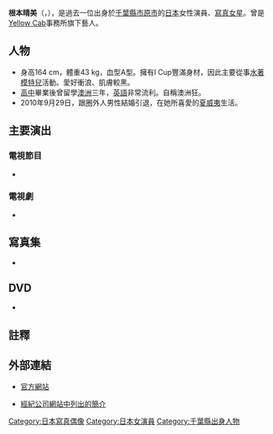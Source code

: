 {{blpsources|time=2020-12-01}}
{{copyedit|time=2020-12-01}}
{{藝人
|姓名 = 根本晴美
|類型 = 女演員
|圖片 = 
|圖片尺寸 = 
|圖片簡介 = 
|本名 =  根本 晴美<ref name="aloha">{{lang|ja|[http://ameblo.jp/nemotoharumi/day-20061128.html ALOHA]. 根本はるみの波乗り日記. 2006-11-28.}} </ref>（日文同音）
|外文名 = 根本 はるみ［ねもと－］
|外文 =  ja
|羅馬拼音 = Nemoto Harumi
|英文名 = 
|暱稱 = {{lang|ja|ネモネモ}}
|其他藝名 = 
|國籍 = {{JPN}}
|民族 = [[大和民族|大和民族]]
|出生日期 = {{Birth_date_and_age|1980|7|28}}
|出生地點 = {{JPN}}[[千葉縣|千葉縣]][[市原市|市原市]]
|職業 = [[藝人|藝人]]、[[模特兒|模特兒]]
|語言 = [[日語|日語]]、[[英語|英語]]
|教育程度 = [[千葉縣立京葉高等學校|千葉縣立京葉高等學校]]畢業
|宗教信仰 =
|配偶 = 
|兒女 = 
|父母 = 
|音樂類型 = 
|演奏樂器 = 
|出身地 = 
|出道作 = 
|出道日期 = 
|代表作 = 
|活躍年代 = 2001 - 2010年
|唱片公司 = 
|經紀公司 = [[Yellow_Cab|Yellow Cab]]
|網站 = https://web.archive.org/web/20150624082102/http://harumi-nemoto.yellow-cab.co.jp/ 官方網站
|相關團體 = [[R.C.T.|R.C.T.]]
|獎項 = 
|IMDb = 1748644
}}
'''根本晴美'''（{{lang-ja|根本 はるみ}}，{{bd|1980年|7月28日}}），是過去一位出身於[[千葉縣|千葉縣]][[市原市|市原市]]的[[日本|日本]]女性演員、[[寫真女星|寫真女星]]。曾是[[Yellow_Cab|Yellow Cab]]事務所旗下藝人。

== 人物 ==
*身高164 cm，體重43 kg，血型A型。擁有I Cup豐滿身材，因此主要從事[[水著|水著]][[模特兒|模特兒]]活動。愛好衝浪、肌膚較黑。
*[[高中|高中]]畢業後曾留學[[澳洲|澳洲]]三年，[[英語|英語]]非常流利。自稱澳洲狂{{r|aloha}}。
*2010年9月29日，跟圈外人男性結婚引退，在她所喜愛的[[夏威夷|夏威夷]]{{r|aloha}}生活。

== 主要演出 ==
=== 電視節目 ===
*{{lang|ja|水10!ワンナイR&R（[[富士電視台|フジテレビ]]）
*[[黃金傳說|いきなり!黄金伝説]]。（[[朝日電視台|テレビ朝日]]）
*走れ!ガリバーくん（[[關西電視台|関西テレビ]]）
*クイズプレゼンバラエティー Qさま!!（テレビ朝日）
*愛のエプロン（テレビ朝日）
*ガチンコ視聴率バトル（テレビ朝日）
*[[天才兒童MAX|天才てれびくんMAX]]（[[NHK|NHK]]）
*パチンコNOWTV（[[中部日本放送|中部日本放送]]）ダイコク電機提供番組
*今夜もドル箱!!R（[[東京電視台|テレビ東京]]）レギュラーゲスト扱い
*田舎に泊まろう!（テレビ東京）
*芸恋リアル（[[讀賣電視台|読売テレビ]]）
*根本はるみの勉強部屋〜経済，わかりません！（[[神奈川電視台|tvk]]）
*たかじんのそこまで言って委員会（2004年3月26日）
*コミュニTV 熱情放送（2007年3月，[[CATV|CATV]]系）
*たかじん胸いっぱい（2007年11月3日，関西テレビ）
*ダウンタウンのガキの使いやあらへんで!!（2006年10月22日，[[日本電視台|NTV]]）
*さんまのまんま（フジテレビ）
*ウラネタ芸能ワイド 週刊えみぃSHOW（読売テレビ）
*3か月トピック英会話 話して聞きとる!ネイティブ発音塾（2009年1月6日〜，[[NHK教育頻道|NHK教育テレビ]]）
*宇宙トラベラー根本はるみのゼロＧ体験！（旅チャンネル）}}

=== 電視劇 ===
* {{lang|ja|[[藍，或另一種藍|ブルーもしくはブルー]]<!--NHK世界台只取副標題《另一個自己》-->（2003、NHK） - 森早苗 役
* 俺たちの旅SP 30年目の運命（2003年、NTV） - むつみ 役
* 月曜ミステリー劇場  十津川警部シリーズ31 四国連絡特急殺人事件（2004年3月29日、[[TBS電視台|TBS]]） - 井崎玲子 役
* 土曜ワイド劇場 鉄道捜査官8（2007年9月29日、EX） - 橋爪亜希 役}}

== 寫真集 ==
*{{lang|ja|ファースト写真集 MARVELOUS（2002年、アクアハウス）
*yellow（2002年、コンパス）
*103センチメンタル（2002年、[[講談社|講談社]]）
*根本はるみビジュアルムック +3P ミリオンムック（2003年、大洋図書）
*i（2003年、[[秋田書店|秋田書店]]）
*SWEET NEMOTION（2003年、[[學習研究社|学研]]）
*Surprise―根本はるみ&R.C.T.写真集（2003年、音楽専科社）
*根本はるみnemoブラ（2003年、[[竹書房|竹書房]]）
*N2（2004年、音楽専科社）}}

== DVD ==
* {{lang|ja|HAL（2002年、メディアバンク）
* treasure vol.6 根本はるみ「mermaid」（2002年、トラフィックジャパン）
* Typhoon（2002年、ポニーキャニオン）
* Nemo Nemo（2003年、キングレコード）
* Splash Girls The Best Bomber Girls!!（2003年、アクアハウス）
* OASIS（2003年、ラインコミュニケーションズ）
* R#シリーズ 305 根本はるみ SHOCKING MERMAID（2003年、ハピネット・ピクチャーズ）
* バーチャル・ビュー 根本はるみ 「ザ・インサイド」 （2003年、ポニーキャニオン）
* 根本はるみ 「テレ朝エンジェルアイ 2003」（2003年、エイベックス・ディストリビューション）
* Beauty Beast（2003年、コムアライアンス）
* 根本はるみと家族プレイ（2003年、竹書房）
* DVDマガジン First Impression Vol.1（2004年、ケイエスエス販売）
* 根本はるみ（2004年、h.m.p）
* SILKY COLLECTION「Se-女2」（2004年、イーネット・フロンティア）
* X-BODY（2005年）
* HaruMIX（2005年、ラインコミュニケーションズ）
* Special DVD-BOX（2005年、ラインコミュニケーションズ）
* SURF GIRL（2007年、ティーエムシー）}}

==註釋==
{{reflist}}

== 外部連結 ==
*{{ja}}[https://web.archive.org/web/20150624082102/http://harumi-nemoto.yellow-cab.co.jp/ 官方網站]
*{{ja}}[https://web.archive.org/web/20080708223841/http://www.yellow-cab.co.jp/profile.php?id=3 經紀公司網站中列出的簡介]

{{DEFAULTSORT:Nemoto Harumi}}
[[Category:日本寫真偶像|Category:日本寫真偶像]]
[[Category:日本女演員|Category:日本女演員]]
[[Category:千葉縣出身人物|Category:千葉縣出身人物]]